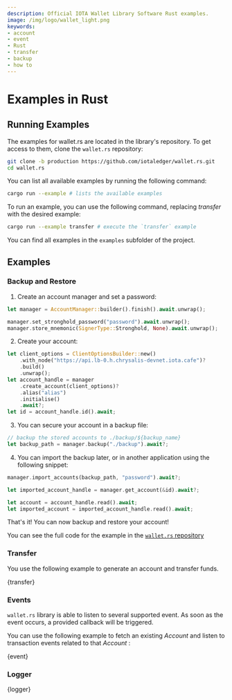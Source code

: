 ```yaml
---
description: Official IOTA Wallet Library Software Rust examples.
image: /img/logo/wallet_light.png
keywords:
- account
- event
- Rust
- transfer
- backup
- how to
---
```


# Examples in Rust

## Running Examples

The examples for wallet.rs are located in the library's repository. To get access to them, clone the `wallet.rs` repository:

```bash
git clone -b production https://github.com/iotaledger/wallet.rs.git
cd wallet.rs
```

You can list all available examples by running the following command:

```bash
cargo run --example # lists the available examples
```

To run an example, you can use the following command, replacing _transfer_ with the desired example:

```bash
cargo run --example transfer # execute the `transfer` example
```

You can find all examples in the `examples` subfolder of the project.

## Examples

### Backup and Restore

1. Create an account manager and set a password:

```rust
let manager = AccountManager::builder().finish().await.unwrap();

manager.set_stronghold_password("password").await.unwrap();
manager.store_mnemonic(SignerType::Stronghold, None).await.unwrap();
```

2. Create your account:

```rust
let client_options = ClientOptionsBuilder::new()
    .with_node("https://api.lb-0.h.chrysalis-devnet.iota.cafe")?
    .build()
    .unwrap();
let account_handle = manager
    .create_account(client_options)?
    .alias("alias")
    .initialise()
    .await?;
let id = account_handle.id().await;
```

3. You can secure your account in a backup file:
```rust
// backup the stored accounts to ./backup/${backup_name}
let backup_path = manager.backup("./backup").await?;

```

4. You can import the backup later, or in another application using the following snippet:

```rust
manager.import_accounts(backup_path, "password").await?;

let imported_account_handle = manager.get_account(&id).await?;

let account = account_handle.read().await;
let imported_account = imported_account_handle.read().await;
```

That's it! You can now backup and restore your account!

You can see the full code for the example in the [`wallet.rs` repository](https://github.com/iotaledger/wallet.rs/blob/develop/examples/backup_and_restore.rs)


### Transfer

You use the following example to generate an account and transfer funds. 

<CodeBlock className="language-rust">
  {transfer}
</CodeBlock>

### Events

`wallet.rs` library is able to listen to several supported event. As soon as the event occurs, a provided callback will be triggered.

You can use the following example to fetch an existing _Account_ and listen to transaction events related to that _Account_ :

<CodeBlock className="language-rust">
  {event}
</CodeBlock>

### Logger

<CodeBlock className="language-rust">
  {logger}
</CodeBlock>
